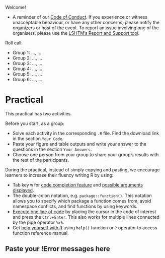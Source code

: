 Welcome!

- A reminder of our [Code of Conduct](https://github.com/epiverse-trace/.github/blob/main/CODE_OF_CONDUCT.md). If you experience or witness unacceptable behaviour, or have any other concerns, please notify the organizers or host of the event. To report an issue involving one of the organisers, please use the [LSHTM’s Report and Support tool](https://reportandsupport.lshtm.ac.uk/).


Roll call:

- Group 1: ..., ...
- Group 2: ..., ...
- Group 3: ..., ...
- Group 4: ..., ...
- Group 5: ..., ...
- Group 6: ..., ...


# Practical

<!-- visible for learners and instructors at practical -->

This practical has two activities.

Before you start, as a group:

<!-- - Create one copy of the [Posit Cloud RStudio project](https://posit.cloud/spaces/609790/join?access_code=hPM1tIeKt5ax_Y-P0lMGVUGqzFPNH4wxkKSzXZYb). -->
- Solve each activity in the corresponding `.R` file. Find the download link in the section `Your Code`.
- Paste your figure and table outputs and write your answer to the questions in the section `Your Answers`.
- Choose one person from your group to share your group's results with the rest of the participants.


During the practical, instead of simply copying and pasting, we encourage learners to increase their fluency writing R by using:

- Tab key <kbd>↹</kbd> 
for [code completion feature](https://support.posit.co/hc/en-us/articles/205273297-Code-Completion-in-the-RStudio-IDE) and [possible arguments displayed](https://docs.posit.co/ide/user/ide/guide/code/console.html). 
- The double-colon notation, e.g. `package::function()`. This notation allows you to specify which package a function comes from, avoid namespace conflicts, and find functions by using keywords.
<!-- - [R shortcuts](https://positron.posit.co/keyboard-shortcuts.html#r-shortcuts): Insert the pipe operator (`|>` or `%>%`) using `Cmd/Ctrl`+`Shift`+`M`. Insert the assignment operator (`<-`) using `Alt`+`-`. -->
- [Execute one line of code](https://docs.posit.co/ide/user/ide/guide/code/execution.html) by placing the cursor in the code of interest and press the `Ctrl`+`Enter`. This also works for multiple lines connected by the pipe operator `%>%`.
- Get [help yourself with R](https://www.r-project.org/help.html) using `help()` function or `?` operator to access function reference manual.


## Paste your !Error messages here

```







```
